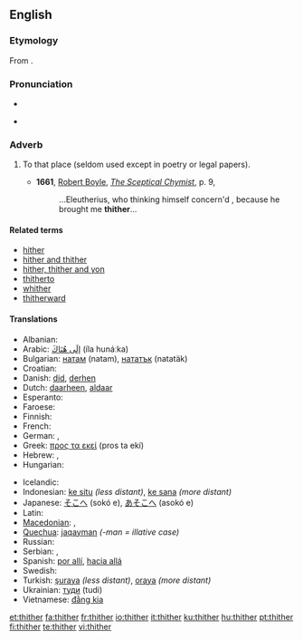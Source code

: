 ==English==

===Etymology===
From {{etyl|ang}} {{term|þider}}.

===Pronunciation===
* {{IPA|/θɪðər/|/ðɪðər/|lang=en}}
* {{audio|en-us-thither.ogg|Audio (US)}}
*: {{rhymes|ɪðə(r)}}

===Adverb===
{{en-adv|-}}

# {{archaic}} To that place (seldom used except in poetry or legal papers).
#* '''1661''', [[w:Robert Boyle|Robert Boyle]], ''[[s:Sceptical Chymist|The Sceptical Chymist]]'', p. 9,
#*: ...Eleutherius, who thinking himself concern'd , because he brought me '''thither'''...

====Related terms====
* [[hither]]
* [[hither and thither]]
* [[hither, thither and yon]]
* [[thitherto]]
* [[whither]]
* [[thitherward]]

====Translations====
{{trans-top| to that place }}
* Albanian: {{t+|sq|andej|xs=Albanian}}
* Arabic: ‎[[الى هناك|إلَى هُنَاكَ]] (íla hunáːka)
* Bulgarian: [[натам]] (natam), [[нататък]] (natatäk)
* Croatian: {{t-|hr|tamo}}
* Danish: [[did#Danish|did]], [[derhen]]
* Dutch: [[daarheen]], [[aldaar]]
* Esperanto: {{t-|eo|tien|xs=Esperanto}}
* Faroese: {{t-|fo|hagar|xs=Faroese}}
* Finnish: {{t+|fi|sinne}}
* French: {{t|fr|là}}
* German: {{t+|de|dorthin}}, {{t+|de|dahin}}
* Greek: [[προς τα εκεί]] (pros ta ekí)
* Hebrew: {{t|he|שמה|tr=sháma}}, {{t|he|‎לשם|tr=l'shám}}
* Hungarian: {{t+|hu|oda}}
{{trans-mid}}
* Icelandic: {{t+|is|þangað}}
* Indonesian: [[ke situ]] ''(less distant)'', [[ke sana]] ''(more distant)''
* Japanese: [[そこへ]] (sokó e), [[あそこへ]] (asokó e)
* Latin: {{t|la|illuc|alt=illūc}}
* [[Macedonian]]: {{t-|mk|таму|tr=támu}},  {{t|mk|натаму|tr=nátamu}}
* [[Quechua]]: [[jaqayman]] ''(-man = illative case)''
* Russian: {{t+|ru|туда|tr=tudá}}
* Serbian: {{t-|sr|tamo}}, {{t-|sr|onamo}}
* Spanish: [[por allí]], [[hacia allá]]
* Swedish: {{t+|sv|dit}}
* Turkish: [[şuraya]] ''(less distant)'', [[oraya]] ''(more distant)''
* Ukrainian: [[туди]] (tudi)
* Vietnamese: [[đằng kia]]
{{trans-bottom}}

[[et:thither]]
[[fa:thither]]
[[fr:thither]]
[[io:thither]]
[[it:thither]]
[[ku:thither]]
[[hu:thither]]
[[pt:thither]]
[[fi:thither]]
[[te:thither]]
[[vi:thither]]